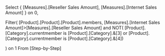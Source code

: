 Select
{
[Measures].[Reseller Sales Amount],
[Measures].[Internet Sales Amount]
} on 0,



Filter(
[Product].[Product].[Product].members,
[Measures].[Internet Sales Amount]>[Measures].[Reseller Sales Amount]
and NOT( [Product].[Category].currentmember is [Product].[Category].&[3] or
     [Product].[Category].currentmember is [Product].[Category].&[4])

) on 1
From [Step-by-Step]